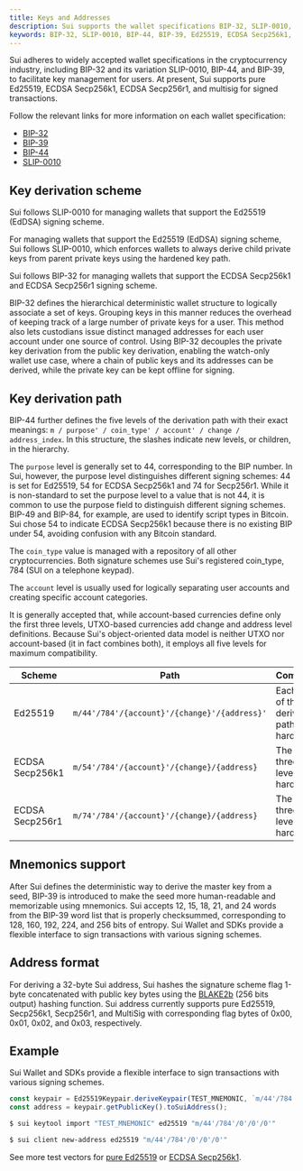 ```yaml
---
title: Keys and Addresses
description: Sui supports the wallet specifications BIP-32, SLIP-0010, BIP-44, and BIP-39. For signed transactions, Sui supports pure Ed25519, ECDSA Secp256k1, ECDSA Secp256r1, and multisig. 
keywords: BIP-32, SLIP-0010, BIP-44, BIP-39, Ed25519, ECDSA Secp256k1, ECDSA Secp256r1, multisig, key derivation, key derivation paths, key derivation schemes, address format
---
```


Sui adheres to widely accepted wallet specifications in the cryptocurrency industry, including BIP-32 and its variation SLIP-0010, BIP-44, and BIP-39, to facilitate key management for users. At present, Sui supports pure Ed25519, ECDSA Secp256k1, ECDSA Secp256r1, and multisig for signed transactions.

Follow the relevant links for more information on each wallet specification:

- [BIP-32](https://github.com/bitcoin/bips/blob/master/bip-0032.mediawiki)
- [BIP-39](https://github.com/bitcoin/bips/blob/master/bip-0039.mediawiki)
- [BIP-44](https://github.com/bitcoin/bips/blob/master/bip-0044.mediawiki)
- [SLIP-0010](https://github.com/satoshilabs/slips/blob/master/slip-0010)

## Key derivation scheme

Sui follows SLIP-0010 for managing wallets that support the Ed25519 (EdDSA) signing scheme.

For managing wallets that support the Ed25519 (EdDSA) signing scheme, Sui follows SLIP-0010, which enforces wallets to always derive child private keys from parent private keys using the hardened key path.

Sui follows BIP-32 for managing wallets that support the ECDSA Secp256k1 and ECDSA Secp256r1 signing scheme.

BIP-32 defines the hierarchical deterministic wallet structure to logically associate a set of keys. Grouping keys in this manner reduces the overhead of keeping track of a large number of private keys for a user. This method also lets custodians issue distinct managed addresses for each user account under one source of control. Using BIP-32 decouples the private key derivation from the public key derivation, enabling the watch-only wallet use case, where a chain of public keys and its addresses can be derived, while the private key can be kept offline for signing.

## Key derivation path

BIP-44 further defines the five levels of the derivation path with their exact meanings:
`m / purpose' / coin_type' / account' / change / address_index`. In this structure, the slashes indicate new levels, or children, in the hierarchy.

The `purpose` level is generally set to 44, corresponding to the BIP number. In Sui, however, the purpose level distinguishes different signing schemes: 44 is set for Ed25519, 54 for ECDSA Secp256k1 and 74 for Secp256r1. While it is non-standard to set the purpose level to a value that is not 44, it is common to use the purpose field to distinguish different signing schemes. BIP-49 and BIP-84, for example, are used to identify script types in Bitcoin. Sui chose 54 to indicate ECDSA Secp256k1 because there is no existing BIP under 54, avoiding confusion with any Bitcoin standard.

The `coin_type` value is managed with a repository of all other cryptocurrencies. Both signature schemes use Sui's registered coin_type, 784 (SUI on a telephone keypad).

The `account` level is usually used for logically separating user accounts and creating specific account categories.

It is generally accepted that, while account-based currencies define only the first three levels, UTXO-based currencies add change and address level definitions. Because Sui's object-oriented data model is neither UTXO nor account-based (it in fact combines both), it employs all five levels for maximum compatibility.

| Scheme          | Path                                         | Comments                                       |
| --------------- | -------------------------------------------- | ---------------------------------------------- |
| Ed25519         | `m/44'/784'/{account}'/{change}'/{address}'` | Each level of the derivation path is hardened. |
| ECDSA Secp256k1 | `m/54'/784'/{account}'/{change}/{address}`   | The first three levels are hardened.           |
| ECDSA Secp256r1 | `m/74'/784'/{account}'/{change}/{address}`   | The first three levels are hardened.           |

## Mnemonics support

After Sui defines the deterministic way to derive the master key from a seed, BIP-39 is introduced to make the seed more human-readable and memorizable using mnemonics. Sui accepts 12, 15, 18, 21, and 24 words from the BIP-39 word list that is properly checksummed, corresponding to 128, 160, 192, 224, and 256 bits of entropy. Sui Wallet and SDKs provide a flexible interface to sign transactions with various signing schemes.

## Address format

For deriving a 32-byte Sui address, Sui hashes the signature scheme flag 1-byte concatenated with public key bytes using the [BLAKE2b](https://www.blake2.net/) (256 bits output) hashing function. Sui address currently supports pure Ed25519, Secp256k1, Secp256r1, and MultiSig with corresponding flag bytes of 0x00, 0x01, 0x02, and 0x03, respectively.

## Example

Sui Wallet and SDKs provide a flexible interface to sign transactions with various signing schemes.

<Tabs>
<TabItem value="typescript" label="TypeScript">

```typescript
const keypair = Ed25519Keypair.deriveKeypair(TEST_MNEMONIC, `m/44'/784'/0'/0'/0'`);
const address = keypair.getPublicKey().toSuiAddress();
```

</TabItem>
<TabItem value="cli" label="CLI">

```sh
$ sui keytool import "TEST_MNEMONIC" ed25519 "m/44'/784'/0'/0'/0'"
```
```sh
$ sui client new-address ed25519 "m/44'/784'/0'/0'/0'"
```

</TabItem>
</Tabs>

See more test vectors for [pure Ed25519](https://github.com/MystenLabs/sui/blob/f3b5fdd73da64a0df65fb4323471512b0f57ec4d/sdk/typescript/test/unit/cryptography/ed25519-keypair.test.ts) or [ECDSA Secp256k1](https://github.com/MystenLabs/sui/blob/199f06d25ce85f0270a1a5a0396156bb2b83122c/sdk/typescript/test/unit/cryptography/secp256k1-keypair.test.ts).
